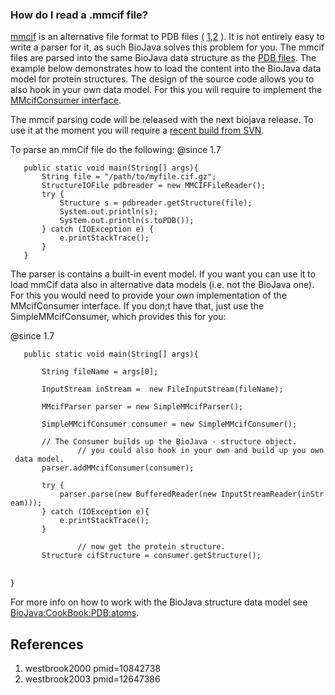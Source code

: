 === How do I read a .mmcif file? ===

[http://ndbserver.rutgers.edu/mmcif/index.html mmcif] is an alternative file format to PDB files ( [[#westbrook2000|1]],[[#westbrook2003|2]] ).
It is not entirely easy to write a parser for it, as such BioJava solves this problem for you. The mmcif files are parsed into the same BioJava data structure as the [[BioJava:CookBook:PDB:read|PDB files]]. The example below demonstrates how to load the content into the BioJava data model for protein structures. The design of the source code allows you to also hook in your own data model. For this you will require to implement the [http://www.spice-3d.org/public-files/javadoc/biojava/org/biojava/bio/structure/io/mmcif/MMcifConsumer.html MMcifConsumer interface].

The mmcif parsing code will be released with the next biojava release. To use it at the moment you will require a [[Autobuild_events|recent build from SVN]].

To parse an mmCif file do the following:
<java>
@since 1.7
	public static void main(String[] args){
		String file = "/path/to/myfile.cif.gz";
		StructureIOFile pdbreader = new MMCIFFileReader();
		try {
			Structure s = pdbreader.getStructure(file);
			System.out.println(s);
			System.out.println(s.toPDB());
		} catch (IOException e) {
			e.printStackTrace();
		}
	}
</java>


The parser is contains a built-in event model. If you want you can use it to load mmCif data also in alternative data models (i.e. not the BioJava one). For this you would need to provide your own implementation of the MMcifConsumer interface. If you don;t have that, just use the SimpleMMcifConsumer, which provides this for you:

<java>
@since 1.7
	public static void main(String[] args){

		String fileName = args[0];
 		
		InputStream inStream =  new FileInputStream(fileName);
		
		MMcifParser parser = new SimpleMMcifParser();

		SimpleMMcifConsumer consumer = new SimpleMMcifConsumer();

		// The Consumer builds up the BioJava - structure object.
                // you could also hook in your own and build up you own data model.          
		parser.addMMcifConsumer(consumer);

		try {
			parser.parse(new BufferedReader(new InputStreamReader(inStream)));
		} catch (IOException e){
			e.printStackTrace();
		}

                // now get the protein structure.
		Structure cifStructure = consumer.getStructure();
                      
}

</java>

For more info on how to work with the BioJava structure data model see [[BioJava:CookBook:PDB:atoms]].

== References ==
<biblio>
#westbrook2000 pmid=10842738
#westbrook2003 pmid=12647386
</biblio>